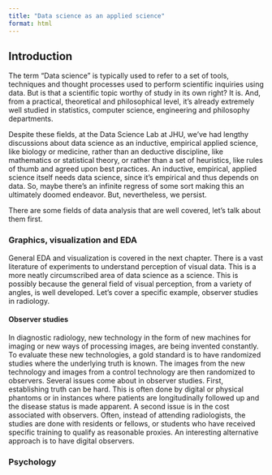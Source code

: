 ```yaml
---
title: "Data science as an applied science"
format: html
---
```


## Introduction

The term "Data science" is typically used to refer to a set of tools, techniques and thought processes used to perform scientific inquiries using data. But is that a scientific topic worthy of study in its own right? It is. And, from a practical, theoretical and philosophical level, it's already extremely well studied in statistics, computer science, engineering and philosophy departments. 

Despite these fields, at the Data Science Lab at JHU, we've had lengthy discussions about data science as an inductive, empirical applied science, like biology or medicine, rather than an deductive discipline, like mathematics or statistical theory, or rather than a set of heuristics, like rules of thumb and agreed upon best practices. An inductive, empirical, applied science itself needs data science, since it's empirical and thus depends on data. So, maybe there's an infinite regress of some sort making this an ultimately doomed endeavor. But, nevertheless, we persist. 

There are some fields of data analysis that are well covered, let's talk about them first.

### Graphics, visualization and EDA

General EDA and visualization is covered in the next chapter. There is a vast literature of experiments to understand perception of visual data. This is a more neatly circumscribed area of data science as a science. This is possibly because the general field of visual perception, from a variety of angles, is well developed. Let's cover a specific example, observer studies in radiology.

#### Observer studies
In diagnostic radiology, new technology in the form of new machines for imaging or new ways of processing images, are being invented constantly. To evaluate these new technologies, a gold standard is to have randomized studies where the underlying truth is known. The images from the new technology and images from a control technology are then randomized to observers. Several issues come about in observer studies. First, establishing truth can be hard. This is often done by digital or physical phantoms or in instances where patients are longitudinally followed up and the disease status is made apparent. A second issue is in the cost associated with observers. Often, instead of attending radiologists, the studies are done with residents or fellows, or students who have received specific training to qualify as reasonable proxies. An interesting alternative approach is to have digital observers. 

### Psychology
